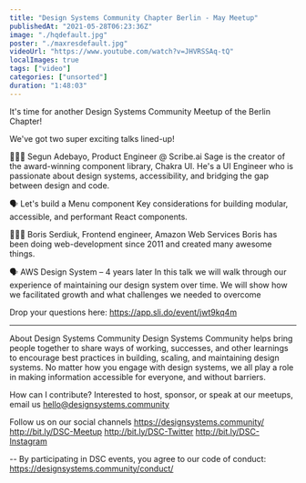 ```yaml
---
title: "Design Systems Community Chapter Berlin - May Meetup"
publishedAt: "2021-05-28T06:23:36Z"
image: "./hqdefault.jpg"
poster: "./maxresdefault.jpg"
videoUrl: "https://www.youtube.com/watch?v=JHVRSSAq-tQ"
localImages: true
tags: ["video"]
categories: ["unsorted"]
duration: "1:48:03"
---
```

It's time for another Design Systems Community Meetup of the Berlin Chapter!

We've got two super exciting talks lined-up!

👨🏼‍💻 Segun Adebayo, Product Engineer @ Scribe.ai
Sage is the creator of the award-winning component library, Chakra UI. He's a UI Engineer who is passionate about design systems, accessibility, and bridging the gap between design and code.

🗣 Let's build a Menu component
Key considerations for building modular, accessible, and performant React components.

👨🏼‍💻 Boris Serdiuk, Frontend engineer, Amazon Web Services
Boris has been doing web-development since 2011 and created many awesome things.

🗣 AWS Design System – 4 years later
In this talk we will walk through our experience of maintaining our design system over time. We will show how we facilitated growth and what challenges we needed to overcome


Drop your questions here: https://app.sli.do/event/jwt9kq4m

----------------------------------------------------------------------------------------------------

About Design Systems Community
Design Systems Community helps bring people together to share ways of working, successes, and other learnings to encourage best practices in building, scaling, and maintaining design systems. No matter how you engage with design systems, we all play a role in making information accessible for everyone, and without barriers.

How can I contribute?
Interested to host, sponsor, or speak at our meetups, email us hello@designsystems.community

Follow us on our social channels
https://designsystems.community/
http://bit.ly/DSC-Meetup
http://bit.ly/DSC-Twitter
http://bit.ly/DSC-Instagram

--
By participating in DSC events, you agree to our code of conduct: https://designsystems.community/conduct/
